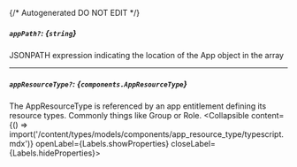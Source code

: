 {/* Autogenerated DO NOT EDIT  */}

##### `appPath?`: *{`string`}*
JSONPATH expression indicating the location of the App object in the  array

---
##### `appResourceType?`: *{`components.AppResourceType`}*
The AppResourceType is referenced by an app entitlement defining its resource types. Commonly things like Group or Role.
<Collapsible content={() => import('/content/types/models/components/app_resource_type/typescript.mdx')} openLabel={Labels.showProperties} closeLabel={Labels.hideProperties}>
</Collapsible>


